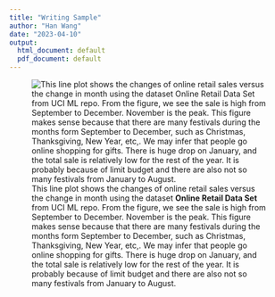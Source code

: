 ```yaml
---
title: "Writing Sample"
author: "Han Wang"
date: "2023-04-10"
output:
  html_document: default
  pdf_document: default
---
```


![This line plot shows the changes of online retail sales versus the change in month using the dataset **Online Retail Data Set** from UCI ML repo. From the figure, we see the sale is high from September to December. November is the peak. This figure makes sense because that there are many festivals during the months form September to December, such as Christmas, Thanksgiving, New Year, etc,. We may infer that people go online shopping for gifts. There is huge drop on January, and the total sale is relatively low for the rest of the year. It is probably because of limit budget and there are also not so many festivals from January to August.](images/image-484513981.png){alt="This line plot shows the changes of online retail sales versus the change in month using the dataset Online Retail Data Set from UCI ML repo. From the figure, we see the sale is high from September to December. November is the peak. This figure makes sense because that there are many festivals during the months form September to December, such as Christmas, Thanksgiving, New Year, etc,. We may infer that people go online shopping for gifts. There is huge drop on January, and the total sale is relatively low for the rest of the year. It is probably because of limit budget and there are also not so many festivals from January to August."}
